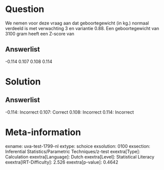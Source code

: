 Question
========

We nemen voor deze vraag aan dat geboortegewicht (in kg.) normaal
verdeeld is met verwachting 3 en variantie 0.88. Een geboortegewicht van
3100 gram heeft een Z-score van

Answerlist
----------

-0.114
0.107
0.108
0.114

Solution
========

Answerlist
----------

-0.114: Incorrect
0.107: Correct
0.108: Incorrect
0.114: Incorrect

Meta-information
================
exname: uva-test-1799-nl
extype: schoice
exsolution: 0100
exsection: Inferential Statistics/Parametric Techniques/z-test
exextra[Type]: Calculation
exextra[Language]: Dutch
exextra[Level]: Statistical Literacy
exextra[IRT-Difficulty]: 2.526
exextra[p-value]: 0.4642
